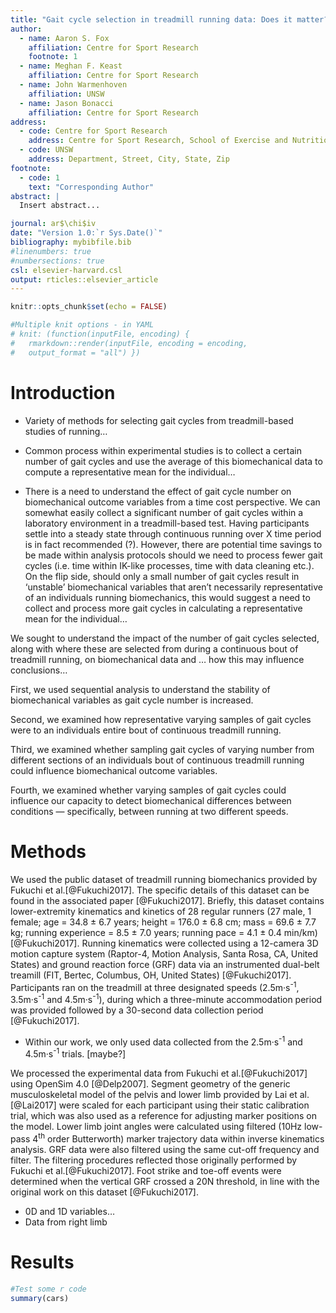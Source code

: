 ```yaml
---
title: "Gait cycle selection in treadmill running data: Does it matter?"
author:
  - name: Aaron S. Fox
    affiliation: Centre for Sport Research
    footnote: 1
  - name: Meghan F. Keast
    affiliation: Centre for Sport Research
  - name: John Warmenhoven
    affiliation: UNSW
  - name: Jason Bonacci
    affiliation: Centre for Sport Research
address:
  - code: Centre for Sport Research
    address: Centre for Sport Research, School of Exercise and Nutrition Sciences, Deakin University, Geelong, Australia
  - code: UNSW
    address: Department, Street, City, State, Zip
footnote:
  - code: 1
    text: "Corresponding Author"
abstract: |
  Insert abstract...

journal: ar$\chi$iv
date: "Version 1.0:`r Sys.Date()`"
bibliography: mybibfile.bib
#linenumbers: true
#numbersections: true
csl: elsevier-harvard.csl
output: rticles::elsevier_article
---
```


```r

knitr::opts_chunk$set(echo = FALSE)

#Multiple knit options - in YAML
# knit: (function(inputFile, encoding) {
#   rmarkdown::render(inputFile, encoding = encoding,
#   output_format = "all") })

```
                                                  
# Introduction


- Variety of methods for selecting gait cycles from treadmill-based studies of running...


- Common process within experimental studies is to collect a certain number of gait cycles and use the average of this biomechanical data to compute a representative mean for the individual...


- There is a need to understand the effect of gait cycle number on biomechanical outcome variables from a time cost perspective. We can somewhat easily collect a significant number of gait cycles within a laboratory environment in a treadmill-based test. Having participants settle into a steady state through continuous running over X time period is in fact recommended (?). However, there are potential time savings to be made within analysis protocols should we need to process fewer gait cycles (i.e. time within IK-like processes, time with data cleaning etc.). On the flip side, should only a small number of gait cycles result in 'unstable' biomechanical variables that aren't necessarily representative of an individuals running biomechanics, this would suggest a need to collect and process more gait cycles in calculating a representative mean for the individual... 


We sought to understand the impact of the number of gait cycles selected, along with where these are selected from during a continuous bout of treadmill running, on biomechanical data and ... how this may influence conclusions...

First, we used sequential analysis to understand the stability of biomechanical variables as gait cycle number is increased.

Second, we examined how representative varying samples of gait cycles were to an individuals entire bout of continuous treadmill running.

Third, we examined whether sampling gait cycles of varying number from different sections of an individuals bout of continuous treadmill running could influence biomechanical outcome variables.

Fourth, we examined whether varying samples of gait cycles could influence our capacity to detect biomechanical differences between conditions — specifically, between running at two different speeds.


# Methods


We used the public dataset of treadmill running biomechanics provided by Fukuchi et al.[@Fukuchi2017]. The specific details of this dataset can be found in the associated paper [@Fukuchi2017]. Briefly, this dataset contains lower-extremity kinematics and kinetics of 28 regular runners (27 male, 1 female; age = 34.8 ± 6.7 years; height = 176.0 ± 6.8 cm; mass = 69.6 ± 7.7 kg; running experience = 8.5 ± 7.0 years; running pace = 4.1 ± 0.4 min/km) [@Fukuchi2017]. Running kinematics were collected using a 12-camera 3D motion capture system (Raptor-4, Motion Analysis, Santa Rosa, CA, United States) and ground reaction force (GRF) data via an instrumented dual-belt treamill (FIT, Bertec, Columbus, OH, United States) [@Fukuchi2017]. Participants ran on the treadmill at three designated speeds (2.5m·s^-1^, 3.5m·s^-1^ and 4.5m·s^-1^), during which a three-minute accommodation period was provided followed by a 30-second data collection period [@Fukuchi2017]. 


- Within our work, we only used data collected from the 2.5m·s^-1^ and 4.5m·s^-1^ trials. [maybe?]

We processed the experimental data from Fukuchi et al.[@Fukuchi2017] using OpenSim 4.0 [@Delp2007]. Segment geometry of the generic musculoskeletal model of the pelvis and lower limb provided by Lai et al.[@Lai2017] were scaled for each participant using their static calibration trial, which was also used as a reference for adjusting marker positions on the model. Lower limb joint angles were calculated using filtered (10Hz low-pass 4^th^ order Butterworth) marker trajectory data within inverse kinematics analysis. GRF data were also filtered using the same cut-off frequency and filter. The filtering procedures reflected those originally performed by Fukuchi et al.[@Fukuchi2017]. Foot strike and toe-off events were determined when the vertical GRF crossed a 20N threshold, in line with the original work on this dataset [@Fukuchi2017].



- 0D and 1D variables...
- Data from right limb


# Results





``` r

#Test some r code
summary(cars)

```






